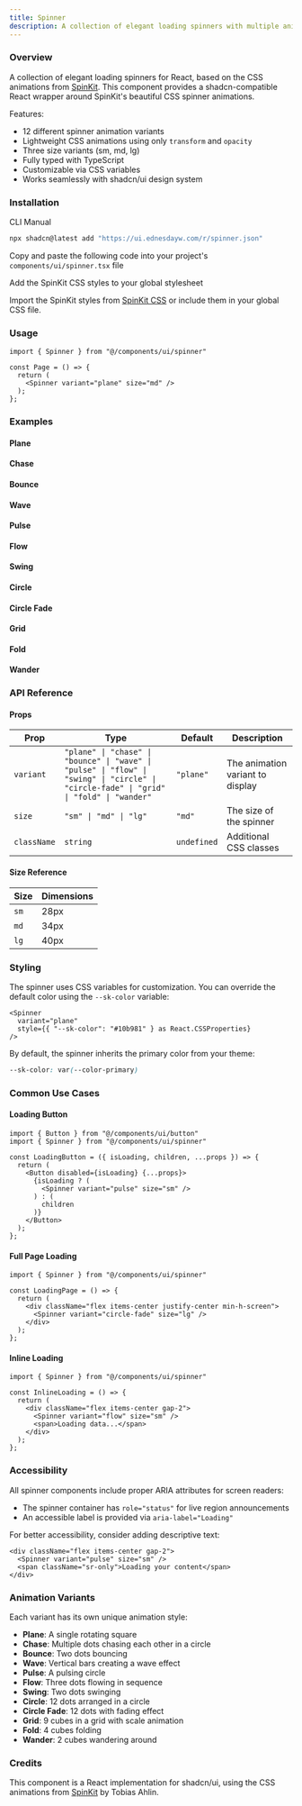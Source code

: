 ```yaml
---
title: Spinner
description: A collection of elegant loading spinners with multiple animation variants.
---
```


### Overview
A collection of elegant loading spinners for React, based on the CSS animations from [SpinKit](https://github.com/tobiasahlin/SpinKit). This component provides a shadcn-compatible React wrapper around SpinKit's beautiful CSS spinner animations.

Features:
- 12 different spinner animation variants
- Lightweight CSS animations using only `transform` and `opacity`
- Three size variants (sm, md, lg)
- Fully typed with TypeScript
- Customizable via CSS variables
- Works seamlessly with shadcn/ui design system

### Installation

<Tabs defaultValue="cli">

<TabsList>
  <TabsTrigger value="cli">CLI</TabsTrigger>
  <TabsTrigger value="manual">Manual</TabsTrigger>
</TabsList>

<TabsContent value="cli">

```bash
npx shadcn@latest add "https://ui.ednesdayw.com/r/spinner.json"
```

</TabsContent>

<TabsContent value="manual">

<Steps>

<Step>Copy and paste the following code into your project's `components/ui/spinner.tsx` file</Step>

<ComponentSource name="spinner" />

<Step>Add the SpinKit CSS styles to your global stylesheet</Step>

Import the SpinKit styles from [SpinKit CSS](https://github.com/tobiasahlin/SpinKit/tree/master/css) or include them in your global CSS file.

</Steps>

</TabsContent>

</Tabs>

### Usage

```tsx
import { Spinner } from "@/components/ui/spinner"

const Page = () => {
  return (
    <Spinner variant="plane" size="md" />
  );
};
```

### Examples

#### Plane
<ComponentPreview name="plane-spinner-demo" />

#### Chase
<ComponentPreview name="chase-spinner-demo" />

#### Bounce
<ComponentPreview name="bounce-spinner-demo" />

#### Wave
<ComponentPreview name="wave-spinner-demo" />

#### Pulse
<ComponentPreview name="pulse-spinner-demo" />

#### Flow
<ComponentPreview name="flow-spinner-demo" />

#### Swing
<ComponentPreview name="swing-spinner-demo" />

#### Circle
<ComponentPreview name="circle-spinner-demo" />

#### Circle Fade
<ComponentPreview name="circle-fade-spinner-demo" />

#### Grid
<ComponentPreview name="grid-spinner-demo" />

#### Fold
<ComponentPreview name="fold-spinner-demo" />

#### Wander
<ComponentPreview name="wander-spinner-demo" />

### API Reference

#### Props

| Prop | Type | Default | Description |
|------|------|---------|-------------|
| `variant` | `"plane" \| "chase" \| "bounce" \| "wave" \| "pulse" \| "flow" \| "swing" \| "circle" \| "circle-fade" \| "grid" \| "fold" \| "wander"` | `"plane"` | The animation variant to display |
| `size` | `"sm" \| "md" \| "lg"` | `"md"` | The size of the spinner |
| `className` | `string` | `undefined` | Additional CSS classes |

#### Size Reference

| Size | Dimensions |
|------|------------|
| `sm` | 28px |
| `md` | 34px |
| `lg` | 40px |

### Styling

The spinner uses CSS variables for customization. You can override the default color using the `--sk-color` variable:

```tsx
<Spinner
  variant="plane"
  style={{ "--sk-color": "#10b981" } as React.CSSProperties}
/>
```

By default, the spinner inherits the primary color from your theme:

```css
--sk-color: var(--color-primary)
```

### Common Use Cases

#### Loading Button

```tsx
import { Button } from "@/components/ui/button"
import { Spinner } from "@/components/ui/spinner"

const LoadingButton = ({ isLoading, children, ...props }) => {
  return (
    <Button disabled={isLoading} {...props}>
      {isLoading ? (
        <Spinner variant="pulse" size="sm" />
      ) : (
        children
      )}
    </Button>
  );
};
```

#### Full Page Loading

```tsx
import { Spinner } from "@/components/ui/spinner"

const LoadingPage = () => {
  return (
    <div className="flex items-center justify-center min-h-screen">
      <Spinner variant="circle-fade" size="lg" />
    </div>
  );
};
```

#### Inline Loading

```tsx
import { Spinner } from "@/components/ui/spinner"

const InlineLoading = () => {
  return (
    <div className="flex items-center gap-2">
      <Spinner variant="flow" size="sm" />
      <span>Loading data...</span>
    </div>
  );
};
```

### Accessibility

All spinner components include proper ARIA attributes for screen readers:

- The spinner container has `role="status"` for live region announcements
- An accessible label is provided via `aria-label="Loading"`

For better accessibility, consider adding descriptive text:

```tsx
<div className="flex items-center gap-2">
  <Spinner variant="pulse" size="sm" />
  <span className="sr-only">Loading your content</span>
</div>
```

### Animation Variants

Each variant has its own unique animation style:

- **Plane**: A single rotating square
- **Chase**: Multiple dots chasing each other in a circle
- **Bounce**: Two dots bouncing
- **Wave**: Vertical bars creating a wave effect
- **Pulse**: A pulsing circle
- **Flow**: Three dots flowing in sequence
- **Swing**: Two dots swinging
- **Circle**: 12 dots arranged in a circle
- **Circle Fade**: 12 dots with fading effect
- **Grid**: 9 cubes in a grid with scale animation
- **Fold**: 4 cubes folding
- **Wander**: 2 cubes wandering around

### Credits

This component is a React implementation for shadcn/ui, using the CSS animations from [SpinKit](https://github.com/tobiasahlin/SpinKit) by Tobias Ahlin.
